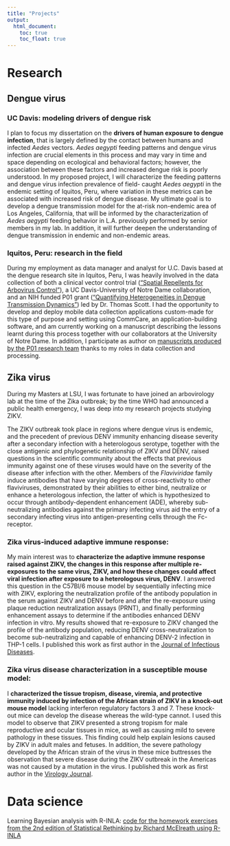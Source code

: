 ```yaml
---
title: "Projects"
output:
  html_document:
    toc: true
    toc_float: true
---
```


# Research

## Dengue virus 

### UC Davis: modeling drivers of dengue risk

I plan to focus my dissertation on the **drivers of human exposure to dengue infection**, that is largely defined by the contact between humans and infected *Aedes* vectors. *Aedes aegypti* feeding patterns and dengue virus infection are crucial elements in this process and may vary in time and space depending on ecological and behavioral factors; however, the association between these factors and increased dengue risk is poorly understood. In my proposed project, I will characterize the feeding patterns and dengue virus infection prevalence of field- caught *Aedes aegypti* in the endemic setting of Iquitos, Peru, where variation in these metrics can be associated with increased risk of dengue disease. My ultimate goal is to develop a dengue transmission model for the at-risk non-endemic area of Los Angeles, California, that will be informed by the characterization of *Aedes aegypti* feeding behavior in L.A. previously performed by senior members in my lab. In addition, it will further deepen the understanding of dengue transmission in endemic and non-endemic areas.

### Iquitos, Peru: research in the field
During my employment as data manager and analyst for U.C. Davis based at the dengue research site in Iquitos, Peru, I was heavily involved in the data collection of both a clinical vector control trial ([“Spatial Repellents for Arbovirus Control”](https://clinicaltrials.gov/ct2/show/NCT03553277)), a UC Davis-University of Notre Dame collaboration, and an NIH funded P01 grant ([“Quantifying Heterogeneities in Dengue Transmission Dynamics”](https://grantome.com/grant/NIH/P01-AI098670-01A1)) led by Dr. Thomas Scott. I had the opportunity to develop and deploy mobile data collection applications custom-made for this type of purpose and setting using CommCare, an application-building software, and am currently working on a manuscript describing the lessons learnt during this process together with our collaborators at the University of Notre Dame. In addition, I participate as author on [manuscripts produced by the P01 research team](https://wwwnc.cdc.gov/eid/article/26/9/19-1472_article) thanks to my roles in data collection and processing.

## Zika virus 

During my Masters at LSU, I was fortunate to have joined an arbovirology lab at the time of the Zika outbreak; by the time WHO had announced a public health emergency, I was deep into my research projects studying ZIKV. 

The ZIKV outbreak took place in regions where dengue virus is endemic, and the precedent of previous DENV immunity enhancing disease severity after a secondary infection with a heterologous serotype, together with the close antigenic and phylogenetic relationship of ZIKV and DENV, raised questions in the scientific community about the effects that previous immunity against one of these viruses would have on the severity of the disease after infection with the other. Members of the *Flaviviridae* family induce antibodies that have varying degrees of cross-reactivity to other flaviviruses, demonstrated by their abilities to either bind, neutralize or enhance a heterologous infection, the latter of which is hypothesized to occur through antibody-dependent enhancement (ADE), whereby sub-neutralizing antibodies against the primary infecting virus aid the entry of a secondary infecting virus into antigen-presenting cells through the Fc-receptor.  

### Zika virus-induced adaptive immune response:
My main interest was to **characterize the adaptive immune response raised against ZIKV, the changes in this response after multiple re-exposures to the same virus, ZIKV, and how these changes could affect viral infection after exposure to a heterologous virus, DENV**. I answered this question in the C57Bl/6 mouse model by sequentially infecting mice with ZIKV, exploring the neutralization profile of the antibody population in the serum against ZIKV and DENV before and after the re-exposure using plaque reduction neutralization assays (PRNT), and finally performing enhancement assays to determine if the antibodies enhanced DENV infection in vitro. My results showed that re-exposure to ZIKV changed the profile of the antibody population, reducing DENV cross-neutralization to become sub-neutralizing and capable of enhancing DENV-2 infection in THP-1 cells. I published this work as first author in the [Journal of Infectious Diseases](https://academic.oup.com/jid/article/214/9/1357/2399247).
 
### Zika virus disease characterization in a susceptible mouse model: 
I **characterized the tissue tropism, disease, viremia, and protective immunity induced by infection of the African strain of ZIKV in a knock-out mouse model** lacking interferon regulatory factors 3 and 7. These knock-out mice can develop the disease whereas the wild-type cannot. I used this model to observe that ZIKV presented a strong tropism for male reproductive and ocular tissues in mice, as well as causing mild to severe pathology in these tissues. This finding could help explain lesions caused by ZIKV in adult males and fetuses. In addition, the severe pathology developed by the African strain of the virus in these mice buttresses the observation that severe disease during the ZIKV outbreak in the Americas was not caused by a mutation in the virus. I published this work as first author in the [Virology Journal](https://virologyj.biomedcentral.com/articles/10.1186/s12985-017-0749-x).


# Data science 

Learning Bayesian analysis with R-INLA: [code for the homework exercises from the 2nd edition of Statistical Rethinking by Richard McElreath using R-INLA](https://akawiecki.github.io./statistical_rethinking_inla/)




